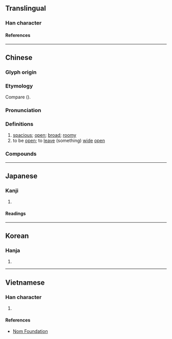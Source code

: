 {{character info}}
==Translingual==

===Han character===
{{Han char|rn=66|rad=攴|as=08|sn=12|four=98240|canj=FBOK,XFBOK|ids=⿰尚攵(GHTV),⿰尙攵(JK)}}

====References====
{{Han ref|kx=0472.120|dkj=13246|dj=0825.010|hdz=21467.030|uh=655E}}

----

==Chinese==
{{zh-forms|alt=僘}}

===Glyph origin===
{{Han etym}}

===Etymology===
Compare {{cog|bo|ཐང||plain; flatland}} ({{zh-ref|Coblin, 1986}}).

===Pronunciation===
{{zh-pron
|m=chǎng
|c=cong2
|md=chiōng
|mn=qz,xm:chhióng/zz:chhiáng
|mc=y
|oc=y
|cat=a,v
}}

===Definitions===
{{zh-hanzi}}

# [[spacious]]; [[open]]; [[broad]]; [[roomy]]
# to be [[open]]; to [[leave]] (something) [[wide]] [[open]]

===Compounds===
{{zh-der|宏敞|寬敞|嘴敞|張敞畫眉|幽敞|畫眉張敞|敞車|敞篷車|敞田|敞開兒|敞快|敞開|明淨敞亮|敞地|敞懷|欒櫨宏敞|敞口兒|敞笑兒|敞廳|敞亮|高冠敞袖|顯敞|開敞地|軒敞|高敞}}

----

==Japanese==

===Kanji===
{{ja-kanji|grade=|rs=攴08}}

# {{rfdef|ja|sort=攴08}}

====Readings====
{{ja-readings
|goon=しょう
|kanon=しょう
|kun=たかい, ほがらか
|nanori=あきら, たかし, ひさ, ひろし
}}

----

==Korean==

===Hanja===
{{ko-hanja|창}}

# {{rfdef|ko|sort=攴08}}

----

==Vietnamese==

===Han character===
{{vi-readings|rs=攴08|reading=sưởng}}

# {{rfdef|vi|sort=攴08}}

====References====
* [http://nomfoundation.org/common/nom_details.php?codepoint=655e Nom Foundation]